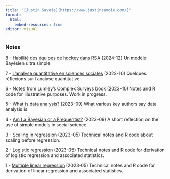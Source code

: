 ```yaml
---
title: "[Justin Savoie](https://www.justinsavoie.com/)"
format:
  html:
    embed-resources: true
editor: visual
---
```


### Notes

8 - [Habilité des équipes de hockey dans RSA](hockey-abilities.html) (2024-12) Un modèle Bayésien ultra simple

7 - [L'analyse quantitative en sciences sociales](Analyse-Quanti-Sciences-Sociales.html) (2023-10) Quelques réflexions sur l'analyse quantitative

6 - [Notes from Lumley's Complex Surveys book](Lumley-Complex-Surveys.html) (2023-10) Notes and R code for illustrative purposes. Work in progress.

5 - [What is data analysis?](data-analysis.html) (2023-09) What various key authors say data analysis is.

4 - [Am I a Bayesian or a Frequentist?](being-bayesian-frequentist.html) (2023-09) A short reflection on the use of simple models in social science.

3 - [Scaling in regression](scaling-in-regression.html) (2023-05) Technical notes and R code about scaling before regression.

2 - [Logistic regression](logistic-regression.html) (2023-05) Technical notes and R code for derivation of logistic regression and associated statistics.

1 - [Multiple linear regression](multiple-linear-regression.html) (2023-05) Technical notes and R code for derivation of linear regression and associated statistics.
